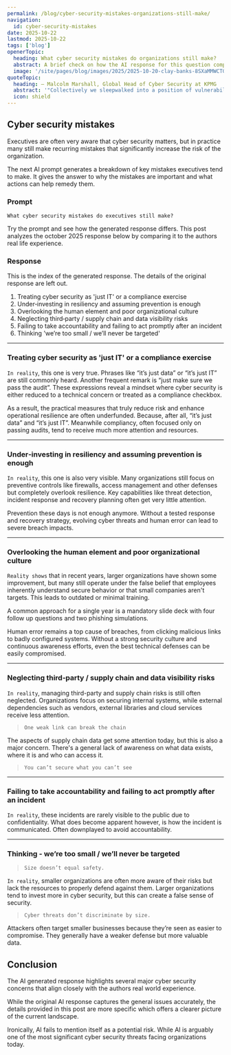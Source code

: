 ```yaml
---
permalink: /blog/cyber-security-mistakes-organizations-still-make/
navigation:
  id: cyber-security-mistakes
date: 2025-10-22
lastmod: 2025-10-22
tags: ['blog']
openerTopic:
  heading: What cyber security mistakes do organizations still make?
  abstract: A brief check on how the AI response for this question compares to real life experience.
  image: '/site/pages/blog/images/2025/2025-10-20-clay-banks-8SXaMMWCTGc-unsplash.jpg'
quoteTopic:
  heading: – Malcolm Marshall, Global Head of Cyber Security at KPMG
  abstract: '"Collectively we sleepwalked into a position of vulnerability and failed to learn lessons of embedding security into products right out of the gate."'
  icon: shield
---
```



## Cyber security mistakes

Executives are often very aware that cyber security matters, but in practice many
still make recurring mistakes that significantly increase the risk of the
organization.

The next AI prompt generates a breakdown of key mistakes executives tend to
make. It gives the answer to why the mistakes are important and what actions can
help remedy them.

### Prompt

```text
What cyber security mistakes do executives still make?
```

Try the prompt and see how the generated response differs. This post analyzes
the october 2025 response below by comparing it to the authors real life
experience.

### Response

This is the index of the generated response. The details of the original
response are left out.

1) Treating cyber security as 'just IT' or a compliance exercise
2) Under‑investing in resiliency and assuming prevention is enough
3) Overlooking the human element and poor organizational culture
4) Neglecting third‑party / supply chain and data visibility risks
5) Failing to take accountability and failing to act promptly after an incident
6) Thinking 'we’re too small / we’ll never be targeted'

<Topic variant="quote" topic={props.quoteTopic} />

---

### Treating cyber security as 'just IT' or a compliance exercise

`In reality`, this one is very true. Phrases like “it’s just data” or “it’s just
IT” are still commonly heard. Another frequent remark is “just make sure we pass
the audit”. These expressions reveal a mindset where cyber security is either
reduced to a technical concern or treated as a compliance checkbox.

As a result, the practical measures that truly reduce risk and enhance
operational resilience are often underfunded. Because, after all, “it’s just
data” and “it’s just IT”. Meanwhile compliancy, often focused only on passing
audits, tend to receive much more attention and resources.

---

### Under‑investing in resiliency and assuming prevention is enough

`In reality`, this one is also very visible. Many organizations still focus on
preventive controls like firewalls, access management and other defenses but
completely overlook resilience. Key capabilities like threat detection, incident
response and recovery planning often get very little attention.

Prevention these days is not enough anymore. Without a tested response and
recovery strategy, evolving cyber threats and human error can lead to severe
breach impacts.

---

### Overlooking the human element and poor organizational culture

`Reality shows` that in recent years, larger organizations have shown some
improvement, but many still operate under the false belief that employees
inherently understand secure behavior or that small companies aren't targets.
This leads to outdated or minimal training.

A common approach for a single year is a mandatory slide deck with four follow
up questions and two phishing simulations.

Human error remains a top cause of breaches, from clicking malicious links to
badly configured systems. Without a strong security culture and continuous
awareness efforts, even the best technical defenses can be easily compromised.

---

### Neglecting third‑party / supply chain and data visibility risks

`In reality`, managing third-party and supply chain risks is still often
neglected. Organizations focus on securing internal systems, while external
dependencies such as vendors, external libraries and cloud services receive less
attention.

> `One weak link can break the chain`

The aspects of supply chain data get some attention today, but this is also a
major concern. There's a general lack of awareness on what data exists, where it
is and who can access it.

> `You can’t secure what you can’t see`

---

### Failing to take accountability and failing to act promptly after an incident

`In reality`, these incidents are rarely visible to the public due to
confidentiality. What does become apparent however, is how the incident is
communicated. Often downplayed to avoid accountability.

---

### Thinking - we’re too small / we’ll never be targeted

> `Size doesn’t equal safety.`

`In reality`, smaller organizations are often more aware of their risks but lack
the resources to properly defend against them. Larger organizations tend to
invest more in cyber security, but this can create a false sense of security.

> `Cyber threats don’t discriminate by size.`

Attackers often target smaller businesses because they’re seen as easier to
compromise. They generally have a weaker defense but more valuable data.

## Conclusion

The AI generated response highlights several major cyber security concerns that
align closely with the authors real world experience.

While the original AI response captures the general issues accurately, the
details provided in this post are more specific which offers a clearer picture
of the current landscape.

Ironically, AI fails to mention itself as a potential risk. While AI is arguably
one of the most significant cyber security threats facing organizations today.

